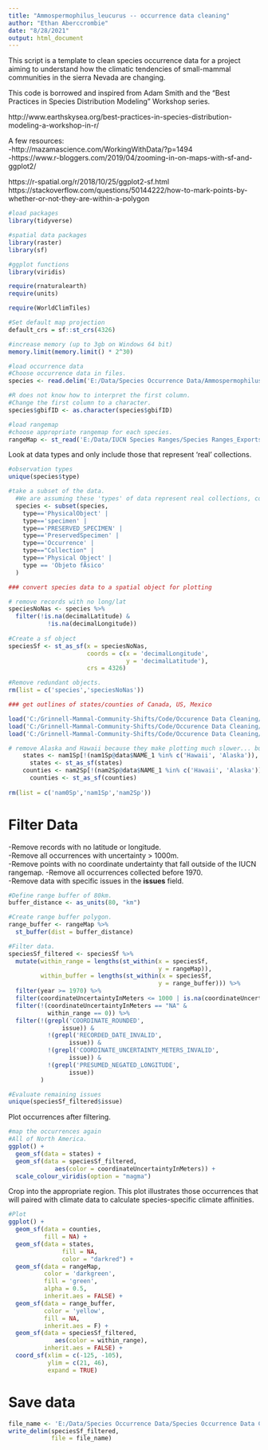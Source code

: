 ```yaml
---
title: "Ammospermophilus_leucurus -- occurrence data cleaning"
author: "Ethan Aberccrombie"
date: "8/28/2021"
output: html_document
---
```


This script is a template to clean species occurrence data for a project aiming to understand how the climatic tendencies of small-mammal communities in the sierra Nevada are changing.

This code is borrowed and inspired from Adam Smith and the "Best Practices in Species Distribution Modeling" Workshop series.

http://www.earthskysea.org/best-practices-in-species-distribution-modeling-a-workshop-in-r/

A few resources:  
-http://mazamascience.com/WorkingWithData/?p=1494  
-https://www.r-bloggers.com/2019/04/zooming-in-on-maps-with-sf-and-ggplot2/

https://r-spatial.org/r/2018/10/25/ggplot2-sf.html  
https://stackoverflow.com/questions/50144222/how-to-mark-points-by-whether-or-not-they-are-within-a-polygon

```r
#load packages
library(tidyverse)

#spatial data packages
library(raster)
library(sf)

#ggplot functions
library(viridis)

require(rnaturalearth)
require(units)

require(WorldClimTiles)

#Set default map projection
default_crs = sf::st_crs(4326)

#increase memory (up to 3gb on Windows 64 bit)
memory.limit(memory.limit() * 2^30)
```

```r
#load occurrence data
#Choose occurrence data in files.
species <- read.delim('E:/Data/Species Occurrence Data/Ammospermophilus_leucurus/occurrence.txt')

#R does not know how to interpret the first column.
#Change the first column to a character.
species$gbifID <- as.character(species$gbifID)

#load rangemap
#choose appropriate rangemap for each species.
rangeMap <- st_read('E:/Data/IUCN Species Ranges/Species Ranges_Exports_QGIS/Ammospermophilus_leucurus/Ammospermophilus_leucurus.shp')
```

Look at data types and only include those that represent 'real' collections.

```r
#observation types
unique(species$type)

#take a subset of the data.
  #We are assuming these 'types' of data represent real collections, collected by professionals.
  species <- subset(species,
    type=='PhysicalObject' |
    type=='specimen' |
    type=='PRESERVED_SPECIMEN' |
    type=='PreservedSpecimen' |
    type=='Occurrence' |
    type=="Collection" |
    type=='Physical Object' |
    type == 'Objeto fÃsico'
  )
```

```r
### convert species data to a spatial object for plotting

# remove records with no long/lat
speciesNoNas <- species %>% 
  filter(!is.na(decimalLatitude) & 
           !is.na(decimalLongitude))
	
#Create a sf object	
speciesSf <- st_as_sf(x = speciesNoNas,
                      coords = c(x = 'decimalLongitude',
                                 y = 'decimalLatitude'),
                      crs = 4326)

#Remove redundant objects.
rm(list = c('species','speciesNoNas'))
```

```r
### get outlines of states/counties of Canada, US, Mexico

load('C:/Grinnell-Mammal-Community-Shifts/Code/Occurence Data Cleaning/GADM Canada, USA, Mexico Level 0 WGS84.rda')
load('C:/Grinnell-Mammal-Community-Shifts/Code/Occurence Data Cleaning/GADM Canada, USA, Mexico Level 1 WGS84.rda')
load('C:/Grinnell-Mammal-Community-Shifts/Code/Occurence Data Cleaning/GADM Canada, USA, Mexico Level 2 WGS84.rda')

# remove Alaska and Hawaii because they make plotting much slower... but you may want to include Alaska if any species reside there
	states <- nam1Sp[!(nam1Sp@data$NAME_1 %in% c('Hawaii', 'Alaska')), ]
	  states <- st_as_sf(states)
	counties <- nam2Sp[!(nam2Sp@data$NAME_1 %in% c('Hawaii', 'Alaska')), ]
	  counties <- st_as_sf(counties)
	  
rm(list = c('nam0Sp','nam1Sp','nam2Sp'))	  
```

# Filter Data

-Remove records with no latitude or longitude.  
-Remove all occurrences with uncertainty > 1000m.  
-Remove points with no coordinate undertainty that fall outside of the IUCN rangemap.
-Remove all occurrences collected before 1970.  
-Remove data with specific issues in the **issues** field.

```r
#Define range buffer of 80km.
buffer_distance <- as_units(80, "km")

#Create range buffer polygon.
range_buffer <- rangeMap %>% 
  st_buffer(dist = buffer_distance)

#Filter data.
speciesSf_filtered <- speciesSf %>% 
  mutate(within_range = lengths(st_within(x = speciesSf, 
                                          y = rangeMap)),
         within_buffer = lengths(st_within(x = speciesSf, 
                                          y = range_buffer))) %>% 
  filter(year >= 1970) %>% 
  filter(coordinateUncertaintyInMeters <= 1000 | is.na(coordinateUncertaintyInMeters)) %>% 
  filter(!(coordinateUncertaintyInMeters == "NA" &
           within_range == 0)) %>%  
  filter(!(grepl('COORDINATE_ROUNDED',
               issue)) &
           !(grepl('RECORDED_DATE_INVALID',
                 issue)) &
           !(grepl('COORDINATE_UNCERTAINTY_METERS_INVALID',
                 issue)) &
           !(grepl('PRESUMED_NEGATED_LONGITUDE',
                 issue))
         )

#Evaluate remaining issues
unique(speciesSf_filtered$issue)
```

Plot occurrences after filtering.

```r
#map the occurrences again
#All of North America.
ggplot() +
  geom_sf(data = states) +
  geom_sf(data = speciesSf_filtered, 
             aes(color = coordinateUncertaintyInMeters)) +
  scale_colour_viridis(option = "magma")
```

Crop into the appropriate region. This plot illustrates those occurrences that will paired with climate data to calculate species-specific climate affinities.

```r
#Plot
ggplot() +
  geom_sf(data = counties,
          fill = NA) +
  geom_sf(data = states,
               fill = NA,
               color = "darkred") +
  geom_sf(data = rangeMap,
          color = 'darkgreen',
          fill = 'green',
          alpha = 0.5,
          inherit.aes = FALSE) +
  geom_sf(data = range_buffer,
          color = 'yellow',
          fill = NA,
          inherit.aes = F) +
  geom_sf(data = speciesSf_filtered, 
             aes(color = within_range),
          inherit.aes = FALSE) +
  coord_sf(xlim = c(-125, -105), 
           ylim = c(21, 46), 
           expand = TRUE)
```

# Save data

```r
file_name <- 'E:/Data/Species Occurrence Data/Species Occurrence Data Cleaned/Ammospermophilus_leucurus_occurrence_cleaned'
write_delim(speciesSf_filtered,
            file = file_name)
```